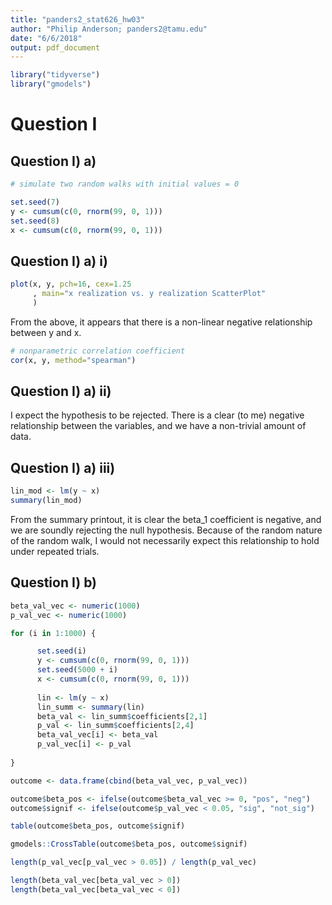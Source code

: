 ```yaml
---
title: "panders2_stat626_hw03"
author: "Philip Anderson; panders2@tamu.edu"
date: "6/6/2018"
output: pdf_document
---
```


```r
library("tidyverse")
library("gmodels")
```


# Question I
## Question I) a)

```r
# simulate two random walks with initial values = 0

set.seed(7)
y <- cumsum(c(0, rnorm(99, 0, 1)))
set.seed(8)
x <- cumsum(c(0, rnorm(99, 0, 1)))

```

## Question I) a) i)

```r

plot(x, y, pch=16, cex=1.25
     , main="x realization vs. y realization ScatterPlot"
     )

```

From the above, it appears that there is a non-linear negative relationship between y and x.  

```r
# nonparametric correlation coefficient
cor(x, y, method="spearman")
```

## Question I) a) ii)

I expect the hypothesis to be rejected.  There is a clear (to me) negative relationship between the variables, and we have a non-trivial amount of data.

## Question I) a) iii)

```r
lin_mod <- lm(y ~ x)
summary(lin_mod)
```

From the summary printout, it is clear the beta_1 coefficient is negative, and we are soundly rejecting the null hypothesis.  Because of the random nature of the random walk, I would not necessarily expect this relationship to hold under repeated trials.

## Question I) b)

```r

beta_val_vec <- numeric(1000)
p_val_vec <- numeric(1000)

for (i in 1:1000) {

      set.seed(i)
      y <- cumsum(c(0, rnorm(99, 0, 1)))
      set.seed(5000 + i)
      x <- cumsum(c(0, rnorm(99, 0, 1)))
      
      lin <- lm(y ~ x)
      lin_summ <- summary(lin)
      beta_val <- lin_summ$coefficients[2,1]
      p_val <- lin_summ$coefficients[2,4]
      beta_val_vec[i] <- beta_val
      p_val_vec[i] <- p_val
      
}

outcome <- data.frame(cbind(beta_val_vec, p_val_vec))
```

```r


outcome$beta_pos <- ifelse(outcome$beta_val_vec >= 0, "pos", "neg")
outcome$signif <- ifelse(outcome$p_val_vec < 0.05, "sig", "not_sig")

table(outcome$beta_pos, outcome$signif)
```

```r
gmodels::CrossTable(outcome$beta_pos, outcome$signif)
```

```r

length(p_val_vec[p_val_vec > 0.05]) / length(p_val_vec)

length(beta_val_vec[beta_val_vec > 0])
length(beta_val_vec[beta_val_vec < 0])

```





